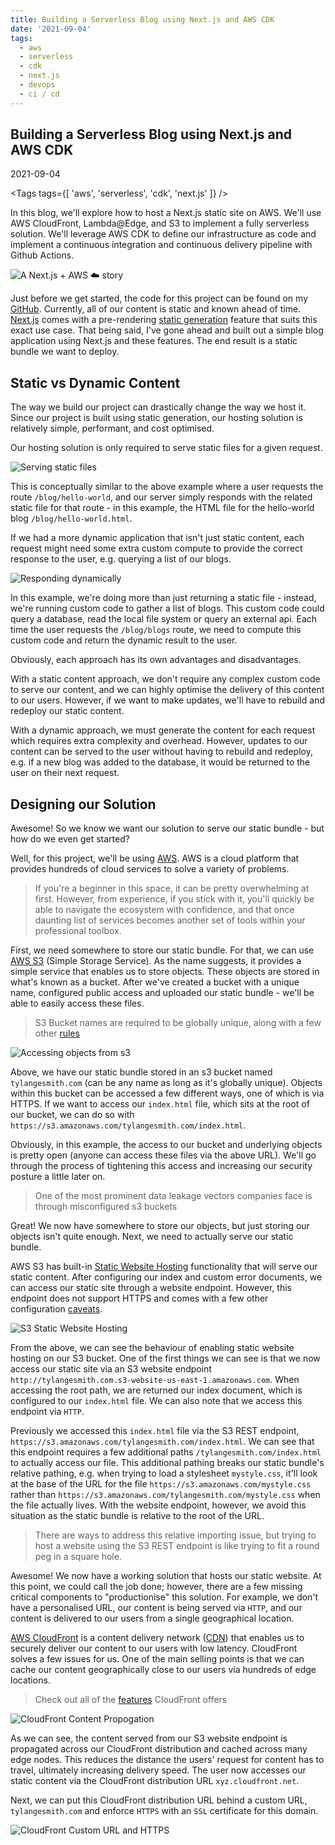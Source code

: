 ```yaml
---
title: Building a Serverless Blog using Next.js and AWS CDK
date: '2021-09-04'
tags:
  - aws
  - serverless
  - cdk
  - next.js
  - devops
  - ci / cd
---
```


<Section>

# Building a Serverless Blog using Next.js and AWS CDK

<time>2021-09-04</time>

<Tags tags={[
  'aws',
  'serverless',
  'cdk',
  'next.js'
]} />

In this blog, we'll explore how to host a Next.js static site on AWS. We'll use AWS CloudFront, Lambda@Edge, and S3 to implement a fully serverless solution. We'll leverage AWS CDK to define our infrastructure as code and implement a continuous integration and continuous delivery pipeline with Github Actions.

<Image
  highQualitySource="buildingAServerlessBlogUsingNextjsAndAwsCdk/headerHighQuality.jpg"
  lowQualitySource="buildingAServerlessBlogUsingNextjsAndAwsCdk/headerLowQuality.jpg"
  alt="A Next.js + AWS ☁️ story"
/>

Just before we get started, the code for this project can be found on my [GitHub](https://github.com/tylangesmith-organisation/tylangesmith). Currently, all of our content is static and known ahead of time. [Next.js](https://nextjs.org/) comes with a pre-rendering [static generation](https://nextjs.org/docs/basic-features/pages#static-generation-recommended) feature that suits this exact use case. That being said, I've gone ahead and built out a simple blog application using Next.js and these features. The end result is a static bundle we want to deploy.

</Section>


<Section>

## Static vs Dynamic Content

The way we build our project can drastically change the way we host it. Since our project is built using static generation, our hosting solution is relatively simple, performant, and cost optimised.

Our hosting solution is only required to serve static files for a given request.

<Image
  highQualitySource="buildingAServerlessBlogUsingNextjsAndAwsCdk/serveStaticSiteHighQuality.png"
  alt="Serving static files"
  label="Serving static files"
/>

This is conceptually similar to the above example where a user requests the route `/blog/hello-world`, and our server simply responds with the related static file for that route - in this example, the HTML file for the hello-world blog `/blog/hello-world.html`.

If we had a more dynamic application that isn't just static content, each request might need some extra custom compute to provide the correct response to the user, e.g. querying a list of our blogs.

<Image
  highQualitySource="buildingAServerlessBlogUsingNextjsAndAwsCdk/dynamicApplicationHighQuality.png"
  alt="Responding dynamically"
  label="Responding dynamically"
/>

In this example, we're doing more than just returning a static file - instead, we're running custom code to gather a list of blogs. This custom code could query a database, read the local file system or query an external api. Each time the user requests the `/blog/blogs` route, we need to compute this custom code and return the dynamic result to the user.

Obviously, each approach has its own advantages and disadvantages. 

With a static content approach, we don't require any complex custom code to serve our content, and we can highly optimise the delivery of this content to our users. However, if we want to make updates, we'll have to rebuild and redeploy our static content.

With a dynamic approach, we must generate the content for each request which requires extra complexity and overhead. However, updates to our content can be served to the user without having to rebuild and redeploy, e.g. if a new blog was added to the database, it would be returned to the user on their next request.

</Section>

<Section>

## Designing our Solution

Awesome! So we know we want our solution to serve our static bundle - but how do we even get started?

Well, for this project, we'll be using [AWS](https://aws.amazon.com/). AWS is a cloud platform that provides hundreds of cloud services to solve a variety of problems.

> If you're a beginner in this space, it can be pretty overwhelming at first. However, from experience, if you stick with it, you'll quickly be able to navigate the ecosystem with confidence, and that once daunting list of services becomes another set of tools within your professional toolbox.

First, we need somewhere to store our static bundle. For that, we can use [AWS S3](https://aws.amazon.com/s3/) (Simple Storage Service). As the name suggests, it provides a simple service that enables us to store objects. These objects are stored in what's known as a bucket. After we've created a bucket with a unique name, configured public access and uploaded our static bundle - we'll be able to easily access these files.

> S3 Bucket names are required to be globally unique, along with a few other [rules](https://docs.aws.amazon.com/AmazonS3/latest/userguide/bucketnamingrules.html)

<Image
  highQualitySource="buildingAServerlessBlogUsingNextjsAndAwsCdk/storeStaticBundleInS3.png"
  alt="Accessing objects from s3"
  label="Accessing objects from s3"
/>

Above, we have our static bundle stored in an s3 bucket named `tylangesmith.com` (can be any name as long as it's globally unique). Objects within this bucket can be accessed a few different ways, one of which is via HTTPS. If we want to access our `index.html` file, which sits at the root of our bucket, we can do so with `https://s3.amazonaws.com/tylangesmith.com/index.html`.

Obviously, in this example, the access to our bucket and underlying objects is pretty open (anyone can access these files via the above URL). We'll go through the process of tightening this access and increasing our security posture a little later on.

> One of the most prominent data leakage vectors companies face is through misconfigured s3 buckets

Great! We now have somewhere to store our objects, but just storing our objects isn't quite enough. Next, we need to actually serve our static bundle.

AWS S3 has built-in [Static Website Hosting](https://docs.aws.amazon.com/AmazonS3/latest/userguide/WebsiteHosting.html) functionality that will serve our static content. After configuring our index and custom error documents, we can access our static site through a website endpoint. However, this endpoint does not support HTTPS and comes with a few other configuration [caveats](https://docs.aws.amazon.com/AmazonS3/latest/userguide/WebsiteEndpoints.html#WebsiteRestEndpointDiff).

<Image
  highQualitySource="buildingAServerlessBlogUsingNextjsAndAwsCdk/s3StaticWebsiteHosting.png"
  alt="S3 Static Website Hosting"
  label="S3 Static Website Hosting"
/>

From the above, we can see the behaviour of enabling static website hosting on our S3 bucket. One of the first things we can see is that we now access our static site via an S3 website endpoint `http://tylangesmith.com.s3-website-us-east-1.amazonaws.com`. When accessing the root path, we are returned our index document, which is configured to our `index.html` file. We can also note that we access this endpoint via `HTTP`.

Previously we accessed this `index.html` file via the S3 REST endpoint, `https://s3.amazonaws.com/tylangesmith.com/index.html`. We can see that this endpoint requires a few additional paths `/tylangesmith.com/index.html` to actually access our file. This additional pathing breaks our static bundle's relative pathing, e.g. when trying to load a stylesheet `mystyle.css`, it'll look at the base of the URL for the file `https://s3.amazonaws.com/mystyle.css` rather than `https://s3.amazonaws.com/tylangesmith.com/mystyle.css` when the file actually lives. With the website endpoint, however, we avoid this situation as the static bundle is relative to the root of the URL.

> There are ways to address this relative importing issue, but trying to host a website using the S3 REST endpoint is like trying to fit a round peg in a square hole.

Awesome! We now have a working solution that hosts our static website. At this point, we could call the job done; however, there are a few missing critical components to "productionise" this solution. For example, we don't have a personalised URL, our content is being served via `HTTP`, and our content is delivered to our users from a single geographical location.

[AWS CloudFront](https://aws.amazon.com/cloudfront/) is a content delivery network ([CDN](https://en.wikipedia.org/wiki/Content_delivery_network)) that enables us to securely deliver our content to our users with low latency. CloudFront solves a few issues for us. One of the main selling points is that we can cache our content geographically close to our users via hundreds of edge locations.

> Check out all of the [features](https://aws.amazon.com/cloudfront/features/) CloudFront offers

<Image
  highQualitySource="buildingAServerlessBlogUsingNextjsAndAwsCdk/cloudFrontPropogation.png"
  alt="CloudFront Content Propogation"
  label="CloudFront Content Propogation"
/>

As we can see, the content served from our S3 website endpoint is propagated across our CloudFront distribution and cached across many edge nodes. This reduces the distance the users' request for content has to travel, ultimately increasing delivery speed. The user now accesses our static content via the CloudFront distribution URL `xyz.cloudfront.net`.

Next, we can put this CloudFront distribution URL behind a custom URL, `tylangesmith.com` and enforce `HTTPS` with an `SSL` certificate for this domain.

<Image
  highQualitySource="buildingAServerlessBlogUsingNextjsAndAwsCdk/cloudFrontURLAndHttps.png"
  alt="CloudFront Custom URL and HTTPS"
  label="CloudFront Custom URL and HTTPS"
/>

</Section>